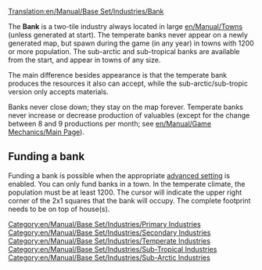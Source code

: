 [[Translation:en/Manual/Base Set/Industries/Bank]]

{{en/Manual/Base Set/Industries/Industries|name=Bank
|image=en/Bank.png.png
|caption=Temperate
|image2=en/Manual/Base Set/Industries/Tropicalbank.png
|caption2=Sub-Arctic & Sub-Tropical
|climates=[[en/Manual/Climates]], [[en/Manual/Climates]], [[en/Manual/Climates]]
|accepts=[[en/Manual/Base Set/Cargos/Valuables]] (Temperate only), [[en/Manual/Base Set/Cargos/Gold]] (Sub-Arctic only), [[en/Manual/Base Set/Cargos/Diamonds]] (Sub-Tropical only)
|produces=Valuables (Temperate only)
}}

The '''Bank''' is a two-tile industry always located in large [[en/Manual/Towns]] (unless generated at start). The temperate banks never appear on a newly generated map, but spawn during the game (in any year) in towns with 1200 or more population. The sub-arctic and sub-tropical banks are available from the start, and appear in towns of any size.

The main difference besides appearance is that the temperate bank produces the resources it also can accept, while the sub-arctic/sub-tropic version only accepts materials.

Banks never close down; they stay on the map forever. Temperate banks never increase or decrease production of valuables (except for the change between 8 and 9 productions per month; see [[en/Manual/Game Mechanics/Main Page]]).

==Funding a bank==
Funding a bank is possible when the appropriate [[en/Archive/Manual/Settings/Advanced Settings/Economy#manual-primary-industry-construction-method|advanced setting]] is enabled. You can only fund banks in a town. In the temperate climate, the population must be at least 1200. The cursor will indicate the upper right corner of the 2x1 squares that the bank will occupy. The complete footprint needs to be on top of house(s).

{{en/Manual/Base Set/Industries/Navbox Industries}}

[[Category:en/Manual/Base Set/Industries/Primary Industries]]
[[Category:en/Manual/Base Set/Industries/Secondary Industries]]
[[Category:en/Manual/Base Set/Industries/Temperate Industries]]
[[Category:en/Manual/Base Set/Industries/Sub-Tropical Industries]]
[[Category:en/Manual/Base Set/Industries/Sub-Arctic Industries]]
